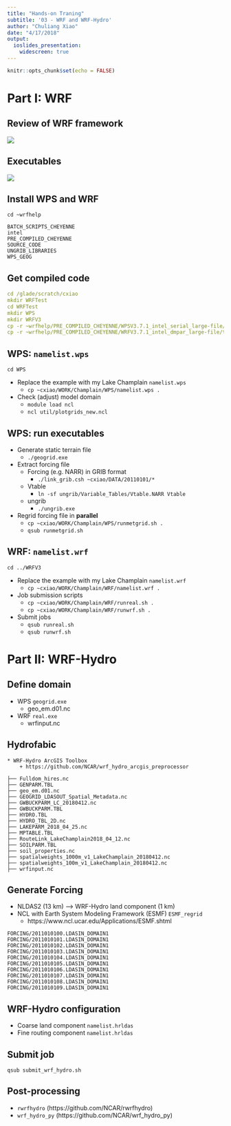 ```yaml
---
title: "Hands-on Traning"
subtitle: '03 - WRF and WRF-Hydro'
author: "Chuliang Xiao"
date: "4/17/2018"
output: 
  ioslides_presentation:
    widescreen: true
---
```


```r
knitr::opts_chunk$set(echo = FALSE)
```

# Part I: WRF  
## Review of WRF framework  

![](http://www2.mmm.ucar.edu/wrf/users/docs/user_guide_V3.9/users_guide_chap1_files/image001.png) 

## Executables  

![](WRF-WPS-Flow.png)  


## Install WPS and WRF  
`cd ~wrfhelp`  
```
BATCH_SCRIPTS_CHEYENNE  
intel  
PRE_COMPILED_CHEYENNE  
SOURCE_CODE  
UNGRIB_LIBRARIES  
WPS_GEOG
```
## Get compiled code  
```yaml
cd /glade/scratch/cxiao
mkdir WRFTest
cd WRFTest  
mkdir WPS 
mkdir WRFV3
cp -r ~wrfhelp/PRE_COMPILED_CHEYENNE/WPSV3.7.1_intel_serial_large-file/* WPS/ 
cp -r ~wrfhelp/PRE_COMPILED_CHEYENNE/WRFV3.7.1_intel_dmpar_large-file/test/em_real/* WRFV3/
```
## WPS: `namelist.wps` 
`cd WPS` 

* Replace the example with my Lake Champlain `namelist.wps`  
    + `cp ~cxiao/WORK/Champlain/WPS/namelist.wps .`  
* Check (adjust) model domain 
    + `module load ncl`  
    + `ncl util/plotgrids_new.ncl`  
  
## WPS: run executables  
* Generate static terrain file  
     + `./geogrid.exe`  
* Extract forcing file  
     + Forcing (e.g. NARR) in GRIB format  
         - `./link_grib.csh ~cxiao/DATA/20110101/*`
     + Vtable  
         - `ln -sf ungrib/Variable_Tables/Vtable.NARR Vtable`  
     + ungrib  
         - `./ungrib.exe`  
* Regrid forcing file in **parallel**   
     + `cp ~cxiao/WORK/Champlain/WPS/runmetgrid.sh .`  
     + `qsub runmetgrid.sh`
     
## WRF: `namelist.wrf`  
`cd ../WRFV3` 

* Replace the example with my Lake Champlain `namelist.wrf`  
    + `cp ~cxiao/WORK/Champlain/WRF/namelist.wrf .`  
* Job submission scripts   
    + `cp ~cxiao/WORK/Champlain/WRF/runreal.sh .`  
    + `cp ~cxiao/WORK/Champlain/WRF/runwrf.sh .`  
* Submit jobs     
    + `qsub runreal.sh`  
    + `qsub runwrf.sh`  


# Part II: WRF-Hydro  
## Define domain  
* WPS `geogrid.exe`  
    + geo_em.d01.nc
* WRF `real.exe` 
    + wrfinput.nc

## Hydrofabic 
```
* WRF-Hydro ArcGIS Toolbox
    + https://github.com/NCAR/wrf_hydro_arcgis_preprocessor  
    
├── Fulldom_hires.nc
├── GENPARM.TBL
├── geo_em.d01.nc
├── GEOGRID_LDASOUT_Spatial_Metadata.nc
├── GWBUCKPARM_LC_20180412.nc
├── GWBUCKPARM.TBL
├── HYDRO.TBL
├── HYDRO_TBL_2D.nc
├── LAKEPARM_2018_04_25.nc
├── MPTABLE.TBL
├── RouteLink_LakeChamplain2018_04_12.nc
├── SOILPARM.TBL
├── soil_properties.nc
├── spatialweights_1000m_v1_LakeChamplain_20180412.nc
├── spatialweights_100m_v1_LakeChamplain_20180412.nc
├── wrfinput.nc

```

## Generate Forcing  
* NLDAS2 (13 km) ----> WRF-Hydro land component (1 km)  
* NCL with Earth System Modeling Framework (ESMF) `ESMF_regrid`   
    + https://www.ncl.ucar.edu/Applications/ESMF.shtml  

```
FORCING/2011010100.LDASIN_DOMAIN1
FORCING/2011010101.LDASIN_DOMAIN1
FORCING/2011010102.LDASIN_DOMAIN1
FORCING/2011010103.LDASIN_DOMAIN1
FORCING/2011010104.LDASIN_DOMAIN1
FORCING/2011010105.LDASIN_DOMAIN1
FORCING/2011010106.LDASIN_DOMAIN1
FORCING/2011010107.LDASIN_DOMAIN1
FORCING/2011010108.LDASIN_DOMAIN1
FORCING/2011010109.LDASIN_DOMAIN1
```

## WRF-Hydro configuration  
* Coarse land component `namelist.hrldas`  
* Fine routing component `namelist.hrldas` 

## Submit job

`qsub submit_wrf_hydro.sh`

## Post-processing  
* `rwrfhydro` (https://github.com/NCAR/rwrfhydro)  
* `wrf_hydro_py` (https://github.com/NCAR/wrf_hydro_py)    




